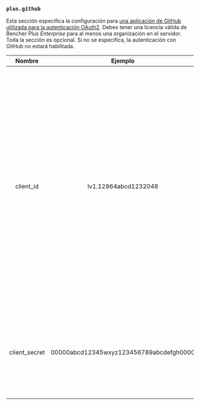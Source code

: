 ### `plus.github`

Esta sección especifica la configuración para [una aplicación de GitHub utilizada para la autenticación OAuth2](/docs/es/how-to/github-app/).
Debes tener una licencia válida de Bencher Plus _Enterprise_ para al menos una organización en el servidor.
Toda la sección es opcional.
Si no se especifica, la autenticación con GitHub no estará habilitada.

|    Nombre     |                 Ejemplo                 | Predeterminado | Requerido |                                                                                                                                                                                                                                             Descripción                                                                                                                                                                                                                                             |
| :-----------: | :-------------------------------------: | :------------: | :-------: | :-------------------------------------------------------------------------------------------------------------------------------------------------------------------------------------------------------------------------------------------------------------------------------------------------------------------------------------------------------------------------------------------------------------------------------------------------------------------------------------------------: |
|   client_id   |          Iv1.12864abcd1232048           |      ---       |    Sí     | Especifica el ID de cliente de tu aplicación de GitHub. El ID de cliente es diferente del ID de la aplicación. Puedes encontrar el ID de cliente en la página de configuración de tu aplicación. Para más información sobre cómo navegar a la página de configuración de tu aplicación de GitHub, consulta [Modificar el registro de una aplicación de GitHub](https://docs.github.com/es/apps/maintaining-github-apps/modifying-a-github-app-registration#navigating-to-your-github-app-settings). |
| client_secret | 00000abcd12345wxyz123456789abcdefgh0000 |      ---       |    Sí     |                                                                                                                                                                              El secreto de cliente para tu aplicación de GitHub. Puedes generar un secreto de cliente en la página de configuración de tu aplicación.                                                                                                                                                                               |
